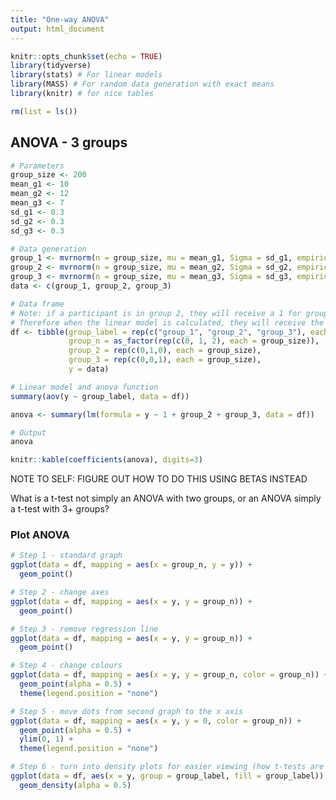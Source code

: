 ```yaml
---
title: "One-way ANOVA"
output: html_document
---
```


```r
knitr::opts_chunk$set(echo = TRUE)
library(tidyverse)
library(stats) # For linear models
library(MASS) # For random data generation with exact means 
library(knitr) # for nice tables

rm(list = ls())
```


## ANOVA - 3 groups 

```r
# Parameters
group_size <- 200 
mean_g1 <- 10
mean_g2 <- 12
mean_g3 <- 7
sd_g1 <- 0.3
sd_g2 <- 0.3
sd_g3 <- 0.3 

# Data generation
group_1 <- mvrnorm(n = group_size, mu = mean_g1, Sigma = sd_g1, empirical = TRUE)
group_2 <- mvrnorm(n = group_size, mu = mean_g2, Sigma = sd_g2, empirical = TRUE)
group_3 <- mvrnorm(n = group_size, mu = mean_g3, Sigma = sd_g3, empirical = TRUE)
data <- c(group_1, group_2, group_3)

# Data frame
# Note: if a participant is in group 2, they will receive a 1 for group membership to group 2, and 0 for group membership to group 3 
# Therefore when the linear model is calculated, they will receive the additional score for being in group 2 (group 2 beta * 1) but not group 3 (group 3 beta * 0)
df <- tibble(group_label = rep(c("group_1", "group_2", "group_3"), each = group_size),
             group_n = as_factor(rep(c(0, 1, 2), each = group_size)),
             group_2 = rep(c(0,1,0), each = group_size), 
             group_3 = rep(c(0,0,1), each = group_size),
             y = data)

# Linear model and anova function 
summary(aov(y ~ group_label, data = df))

anova <- summary(lm(formula = y ~ 1 + group_2 + group_3, data = df))

# Output
anova

knitr::kable(coefficients(anova), digits=3)

```

NOTE TO SELF: FIGURE OUT HOW TO DO THIS USING BETAS INSTEAD 

What is a t-test not simply an ANOVA with two groups, or an ANOVA simply a t-test with 3+ groups? 

### Plot ANOVA 

```r

# Step 1 - standard graph
ggplot(data = df, mapping = aes(x = group_n, y = y)) + 
  geom_point() 

# Step 2 - change axes 
ggplot(data = df, mapping = aes(x = y, y = group_n)) + 
  geom_point() 

# Step 3 - remove regression line 
ggplot(data = df, mapping = aes(x = y, y = group_n)) + 
  geom_point() 

# Step 4 - change colours 
ggplot(data = df, mapping = aes(x = y, y = group_n, color = group_n)) + 
  geom_point(alpha = 0.5) + 
  theme(legend.position = "none")

# Step 5 - move dots from second graph to the x axis 
ggplot(data = df, mapping = aes(x = y, y = 0, color = group_n)) + 
  geom_point(alpha = 0.5) + 
  ylim(0, 1) + 
  theme(legend.position = "none")

# Step 6 - turn into density plots for easier viewing (how t-tests are usually displayed)
ggplot(data = df, aes(x = y, group = group_label, fill = group_label)) + 
  geom_density(alpha = 0.5) 

```
